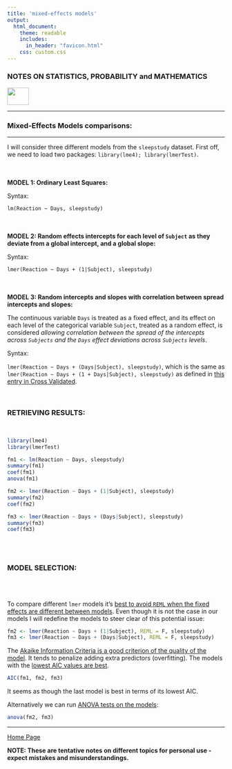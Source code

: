 ```yaml
---
title: 'mixed-effects models'
output: 
  html_document:
    theme: readable
    includes:
      in_header: "favicon.html" 
    css: custom.css
---
```



### **NOTES ON STATISTICS, PROBABILITY and MATHEMATICS**

<a href="http://rinterested.github.io/statistics/index.html">
<img HEIGHT="40" WIDTH="50" src="logo.PNG"></a>

---

### Mixed-Effects Models comparisons:

---


I will consider three different models from the `sleepstudy` dataset. First off, we need to load two packages: `library(lme4);
library(lmerTest)`.

<br><br>
**MODEL 1: Ordinary Least Squares:**

Syntax: 

`lm(Reaction ~ Days, sleepstudy)`

<br><br>
**MODEL 2: Random effects intercepts for each level of `Subject` as they deviate from a global intercept, and a global slope:**

Syntax: 

`lmer(Reaction ~ Days + (1|Subject), sleepstudy)`

<br><br>
**MODEL 3: Random intercepts and slopes with correlation between spread intercepts and slopes:**

The continuous variable `Days` is treated as a fixed effect, and its effect on each level of the categorical variable `Subject`, treated as a random effect, is considered *allowing correlation between the spread of the intercepts across `Subjects` and the `Days` effect deviations across `Subjects` levels*.

Syntax: 

`lmer(Reaction ~ Days + (Days|Subject), sleepstudy)`, which is the same as `lmer(Reaction ~ Days + (1 + Days|Subject), sleepstudy)` as defined in [this entry in Cross Validated](http://stats.stackexchange.com/a/13173/67822).

<br>

### RETRIEVING RESULTS:
<br>

```r
library(lme4)
library(lmerTest)
```

```r
fm1 <- lm(Reaction ~ Days, sleepstudy)
summary(fm1)
coef(fm1)
anova(fm1)
```

```r
fm2 <- lmer(Reaction ~ Days + (1|Subject), sleepstudy)
summary(fm2)
coef(fm2)
```

```r
fm3 <- lmer(Reaction ~ Days + (Days|Subject), sleepstudy)
summary(fm3)
coef(fm3)
```

<br><br>

### MODEL SELECTION:
<br><br>

To compare different `lmer` models it's [best to avoid `REML` when the fixed effects are different between models](http://stats.stackexchange.com/a/116796/67822). Even though it is not the case in our models I will redefine the models to steer clear of this potential issue:


```r
fm2 <- lmer(Reaction ~ Days + (1|Subject), REML = F, sleepstudy)
fm3 <- lmer(Reaction ~ Days + (Days|Subject), REML = F, sleepstudy)
```

The [Akaike Information Criteria is a good criterion of the quality of the model](https://en.wikipedia.org/wiki/Akaike_information_criterion). It tends to penalize adding extra predictors (overfitting). The models with the [lowest AIC values are best](http://stats.stackexchange.com/a/9185/67822).

```r
AIC(fm1, fm2, fm3)
```

It seems as though the last model is best in terms of its lowest AIC.

Alternatively we can run [ANOVA tests on the models](http://stats.stackexchange.com/a/56157/67822):

```r
anova(fm2, fm3)
```


---
<a href="http://rinterested.github.io/statistics/index.html">Home Page</a>

**NOTE: These are tentative notes on different topics for personal use - expect mistakes and misunderstandings.**